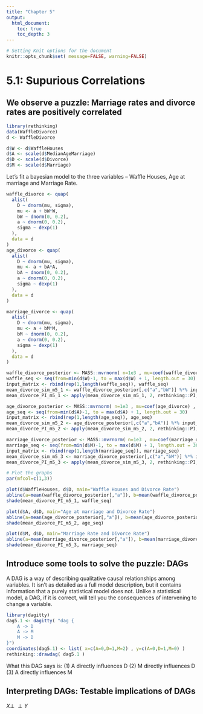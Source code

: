```yaml
---
title: "Chapter 5"
output:
  html_document:
    toc: true
    toc_depth: 3
---
```


```r
# Setting Knit options for the document
knitr::opts_chunk$set( message=FALSE, warning=FALSE)
```
\newcommand{\indep}{\perp \!\!\! \perp}


# 5.1: Supurious Correlations
## We observe a puzzle: Marriage rates and divorce rates are positively correlated
```r
library(rethinking)
data(WaffleDivorce)
d <- WaffleDivorce

d$W <- d$WaffleHouses
d$A <- scale(d$MedianAgeMarriage)
d$D <- scale(d$Divorce)
d$M <- scale(d$Marriage)
```

Let's fit a bayesian model to the three variables -- Waffle Houses, Age at marriage and Marriage Rate.

```r
waffle_divorce <- quap(
  alist(
    D ~ dnorm(mu, sigma),
    mu <- a + bW*W,
    bW ~ dnorm(0, 0.2),
    a ~ dnorm(0, 0.2),
    sigma ~ dexp(1)
  ),
  data = d
)
age_divorce <- quap(
  alist(
    D ~ dnorm(mu, sigma),
    mu <- a + bA*A,
    bA ~ dnorm(0, 0.2),
    a ~ dnorm(0, 0.2),
    sigma ~ dexp(1)
  ),
  data = d
)

marriage_divorce <- quap(
  alist(
    D ~ dnorm(mu, sigma),
    mu <- a + bM*M,
    bM ~ dnorm(0, 0.2),
    a ~ dnorm(0, 0.2),
    sigma ~ dexp(1)
  ),
  data = d
)
```

```r
waffle_divorce_posterior <- MASS::mvrnorm( n=1e3 , mu=coef(waffle_divorce) , Sigma=vcov(waffle_divorce))
waffle_seq <- seq(from=min(d$W)-1, to = max(d$W) + 1, length.out = 30)
input_matrix <- rbind(rep(1,length(waffle_seq)), waffle_seq)
mean_divorce_sim_m5_1 <- waffle_divorce_posterior[,c("a","bW")] %*% input_matrix
mean_divorce_PI_m5_1 <- apply(mean_divorce_sim_m5_1, 2, rethinking::PI, prob=0.89)

age_divorce_posterior <- MASS::mvrnorm( n=1e3 , mu=coef(age_divorce) , Sigma=vcov(age_divorce))
age_seq <- seq(from=min(d$A)-1, to = max(d$A) + 1, length.out = 30)
input_matrix <- rbind(rep(1,length(age_seq)), age_seq)
mean_divorce_sim_m5_2 <- age_divorce_posterior[,c("a","bA")] %*% input_matrix
mean_divorce_PI_m5_2 <- apply(mean_divorce_sim_m5_2, 2, rethinking::PI, prob=0.89)

marriage_divorce_posterior <- MASS::mvrnorm( n=1e3 , mu=coef(marriage_divorce) , Sigma=vcov(marriage_divorce))
marriage_seq <- seq(from=min(d$M)-1, to = max(d$M) + 1, length.out = 30)
input_matrix <- rbind(rep(1,length(marriage_seq)), marriage_seq)
mean_divorce_sim_m5_3 <- marriage_divorce_posterior[,c("a","bM")] %*% input_matrix
mean_divorce_PI_m5_3 <- apply(mean_divorce_sim_m5_3, 2, rethinking::PI, prob=0.89)

# Plot the graphs
par(mfcol=c(1,3))

plot(d$WaffleHouses, d$D, main="Waffle Houses and Divorce Rate")
abline(a=mean(waffle_divorce_posterior[,"a"]), b=mean(waffle_divorce_posterior[,"bW"]), lty=2)
shade(mean_divorce_PI_m5_1, waffle_seq)

plot(d$A, d$D, main="Age at marriage and Divorce Rate")
abline(a=mean(age_divorce_posterior[,"a"]), b=mean(age_divorce_posterior[,"bA"]), lty=2)
shade(mean_divorce_PI_m5_2, age_seq)

plot(d$M, d$D, main="Marriage Rate and Divorce Rate")
abline(a=mean(marriage_divorce_posterior[,"a"]), b=mean(marriage_divorce_posterior[,"bM"]), lty=2)
shade(mean_divorce_PI_m5_3, marriage_seq)
```


## Introduce some tools to solve the puzzle: DAGs
A DAG is a way of describing qualitative causal relationships among variables. It isn’t as detailed as a full model description, but it contains information that a purely statistical model does not. Unlike a statistical model, a DAG, if it is correct, will tell you the consequences of intervening to change a variable.

```r
library(dagitty)
dag5.1 <- dagitty( "dag {
    A -> D
    A -> M
    M -> D
}")
coordinates(dag5.1) <- list( x=c(A=0,D=1,M=2) , y=c(A=0,D=1,M=0) )
rethinking::drawdag( dag5.1 )
```

What this DAG says is:
(1) A directly influences D 
(2) M directly influences D 
(3) A directly influences M


## Interpreting DAGs: Testable implications of DAGs

$X \indep Y$


